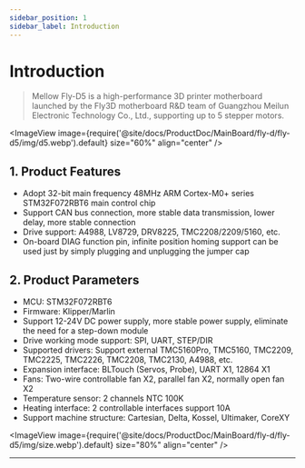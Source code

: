 ```yaml
---
sidebar_position: 1
sidebar_label: Introduction
---
```


# Introduction

> Mellow Fly-D5 is a high-performance 3D printer motherboard launched by the Fly3D motherboard R&D team of Guangzhou Meilun Electronic Technology Co., Ltd., supporting up to 5 stepper motors.

<ImageView image={require('@site/docs/ProductDoc/MainBoard/fly-d/fly-d5/img/d5.webp').default} size="60%" align="center" />

## **1. Product Features**

* Adopt 32-bit main frequency 48MHz ARM Cortex-M0+ series STM32F072RBT6 main control chip
* Support CAN bus connection, more stable data transmission, lower delay, more stable connection
* Drive support: A4988, LV8729, DRV8225, TMC2208/2209/5160, etc.
* On-board DIAG function pin, infinite position homing support can be used just by simply plugging and unplugging the jumper cap

## 2. Product Parameters

* MCU: STM32F072RBT6
* Firmware: Klipper/Marlin
* Support 12-24V DC power supply, more stable power supply, eliminate the need for a step-down module
* Drive working mode support: SPI, UART, STEP/DIR
* Supported drivers: Support external TMC5160Pro, TMC5160, TMC2209, TMC2225, TMC2226, TMC2208, TMC2130, A4988, etc.
* Expansion interface: BLTouch (Servos, Probe), UART X1, 12864 X1
* Fans: Two-wire controllable fan X2, parallel fan X2, normally open fan X2
* Temperature sensor: 2 channels NTC 100K
* Heating interface: 2 controllable interfaces support 10A
* Support machine structure: Cartesian, Delta, Kossel, Ultimaker, CoreXY

<ImageView image={require('@site/docs/ProductDoc/MainBoard/fly-d/fly-d5/img/size.webp').default} size="80%" align="center" />

----